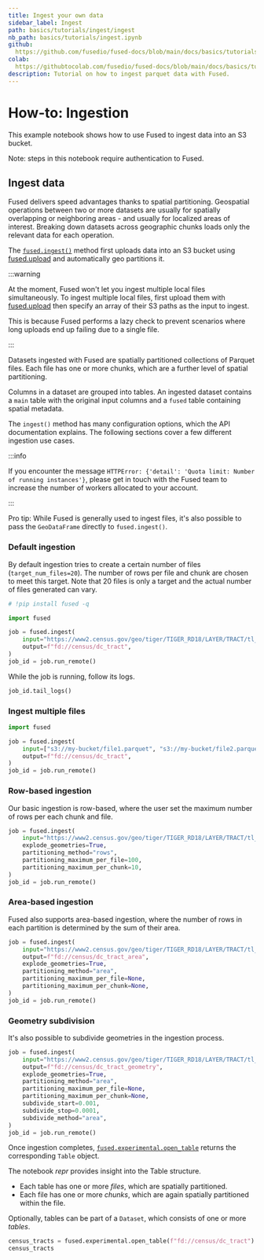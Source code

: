 ```yaml
---
title: Ingest your own data
sidebar_label: Ingest
path: basics/tutorials/ingest/ingest
nb_path: basics/tutorials/ingest.ipynb
github: 
  https://github.com/fusedio/fused-docs/blob/main/docs/basics/tutorials/ingest.ipynb
colab: 
  https://githubtocolab.com/fusedio/fused-docs/blob/main/docs/basics/tutorials/ingest.ipynb
description: Tutorial on how to ingest parquet data with Fused.
---
```



<LinkButtons
  githubUrl="https://github.com/fusedio/fused-docs/blob/main/docs/basics/tutorials/ingest.ipynb"
  colabUrl="https://githubtocolab.com/fusedio/fused-docs/blob/main/docs/basics/tutorials/ingest.ipynb"
/>

# How-to: Ingestion

This example notebook shows how to use Fused to ingest data into an S3 bucket.

Note: steps in this notebook require authentication to Fused.

## Ingest data

Fused delivers speed advantages thanks to spatial partitioning. Geospatial operations
between two or more datasets are usually for spatially overlapping or neighboring areas
\- and usually for localized areas of interest. Breaking down datasets across geographic
chunks loads only the relevant data for each operation.

The [`fused.ingest()`](/python-sdk/top-level-functions/#ingest) method first uploads
data into an S3 bucket using [fused.upload](/python-sdk/top-level-functions/#upload) and
automatically geo partitions it.

:::warning

At the moment, Fused won't let you ingest multiple local files simultaneously. To ingest
multiple local files, first upload them with
[fused.upload](/python-sdk/top-level-functions/#upload) then specify an array of their
S3 paths as the input to ingest.

This is because Fused performs a lazy check to prevent scenarios where long uploads end
up failing due to a single file.

:::

Datasets ingested with Fused are spatially partitioned collections of Parquet files.
Each file has one or more chunks, which are a further level of spatial partitioning.

Columns in a dataset are grouped into tables. An ingested dataset contains a `main`
table with the original input columns and a `fused` table containing spatial metadata.

The `ingest()` method has many configuration options, which the API documentation
explains. The following sections cover a few different ingestion use cases.

:::info

If you encounter the message
`HTTPError: {'detail': 'Quota limit: Number of running instances'}`, please get in touch
with the Fused team to increase the number of workers allocated to your account.

:::

Pro tip: While Fused is generally used to ingest files, it's also possible to pass the
`GeoDataFrame` directly to `fused.ingest()`.

### Default ingestion

By default ingestion tries to create a certain number of files (`target_num_files=20`).
The number of rows per file and chunk are chosen to meet this target. Note that 20 files
is only a target and the actual number of files generated can vary.

```python
# !pip install fused -q
```

```python
import fused

job = fused.ingest(
    input="https://www2.census.gov/geo/tiger/TIGER_RD18/LAYER/TRACT/tl_rd22_11_tract.zip",
    output=f"fd://census/dc_tract",
)
job_id = job.run_remote()
```

While the job is running, follow its logs.

```python
job_id.tail_logs()
```

### Ingest multiple files

```python
import fused

job = fused.ingest(
    input=["s3://my-bucket/file1.parquet", "s3://my-bucket/file2.parquet"],
    output=f"fd://census/dc_tract",
)
job_id = job.run_remote()
```

### Row-based ingestion

Our basic ingestion is row-based, where the user set the maximum number of rows per each
chunk and file.

```python
job = fused.ingest(
    input="https://www2.census.gov/geo/tiger/TIGER_RD18/LAYER/TRACT/tl_rd22_11_tract.zip",
    explode_geometries=True,
    partitioning_method="rows",
    partitioning_maximum_per_file=100,
    partitioning_maximum_per_chunk=10,
)
job_id = job.run_remote()
```

### Area-based ingestion

Fused also supports area-based ingestion, where the number of rows in each partition is
determined by the sum of their area.

```python
job = fused.ingest(
    input="https://www2.census.gov/geo/tiger/TIGER_RD18/LAYER/TRACT/tl_rd22_11_tract.zip",
    output=f"fd://census/dc_tract_area",
    explode_geometries=True,
    partitioning_method="area",
    partitioning_maximum_per_file=None,
    partitioning_maximum_per_chunk=None,
)
job_id = job.run_remote()
```

### Geometry subdivision

It's also possible to subdivide geometries in the ingestion process.

```python
job = fused.ingest(
    input="https://www2.census.gov/geo/tiger/TIGER_RD18/LAYER/TRACT/tl_rd22_11_tract.zip",
    output=f"fd://census/dc_tract_geometry",
    explode_geometries=True,
    partitioning_method="area",
    partitioning_maximum_per_file=None,
    partitioning_maximum_per_chunk=None,
    subdivide_start=0.001,
    subdivide_stop=0.0001,
    subdivide_method="area",
)
job_id = job.run_remote()
```

Once ingestion completes,
[`fused.experimental.open_table`](/reference/fused/experimental/#open_table) returns the
corresponding `Table` object.

The notebook _repr_ provides insight into the Table structure.

- Each table has one or more _files_, which are spatially partitioned.
- Each file has one or more _chunks_, which are again spatially partitioned within the
  file.

Optionally, tables can be part of a `Dataset`, which consists of one or more _tables_.

```python
census_tracts = fused.experimental.open_table(f"fd://census/dc_tract")
census_tracts
```


